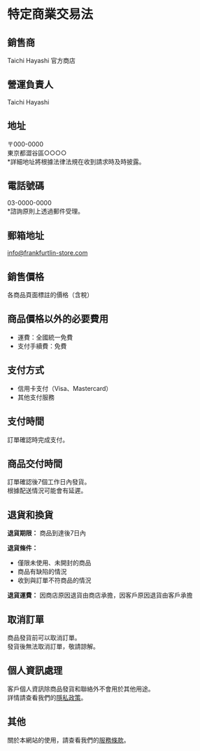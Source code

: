 # 特定商業交易法

## 銷售商

Taichi Hayashi 官方商店

## 營運負責人

Taichi Hayashi

## 地址

〒000-0000  
東京都澀谷區○○○○  
*詳細地址將根據法律法規在收到請求時及時披露。

## 電話號碼

03-0000-0000  
*諮詢原則上透過郵件受理。

## 郵箱地址

info@frankfurtlin-store.com

## 銷售價格

各商品頁面標註的價格（含稅）

## 商品價格以外的必要費用

- 運費：全國統一免費
- 支付手續費：免費

## 支付方式

- 信用卡支付（Visa、Mastercard）
- 其他支付服務

## 支付時間

訂單確認時完成支付。

## 商品交付時間

訂單確認後7個工作日內發貨。  
根據配送情況可能會有延遲。

## 退貨和換貨

**退貨期限：** 商品到達後7日內

**退貨條件：**
- 僅限未使用、未開封的商品
- 商品有缺陷的情況
- 收到與訂單不符商品的情況

**退貨運費：** 因商店原因退貨由商店承擔，因客戶原因退貨由客戶承擔

## 取消訂單

商品發貨前可以取消訂單。  
發貨後無法取消訂單，敬請諒解。

## 個人資訊處理

客戶個人資訊除商品發貨和聯絡外不會用於其他用途。  
詳情請查看我們的[隱私政策](./privacy-policy)。

## 其他

關於本網站的使用，請查看我們的[服務條款](./terms-of-service)。

